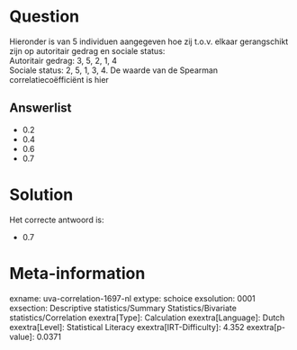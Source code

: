 Question
========

Hieronder is van 5 individuen aangegeven hoe zij t.o.v. elkaar
gerangschikt zijn op autoritair gedrag en sociale status:\
Autoritair gedrag: 3, 5, 2, 1, 4\
Sociale status: 2, 5, 1, 3, 4. De waarde van de Spearman
correlatiecoëfficiënt is hier

Answerlist
----------

* 0.2
* 0.4
* 0.6
* 0.7

Solution
========

Het correcte antwoord is: 

* 0.7

Meta-information
================
exname: uva-correlation-1697-nl
extype: schoice
exsolution: 0001
exsection: Descriptive statistics/Summary Statistics/Bivariate statistics/Correlation
exextra[Type]: Calculation
exextra[Language]: Dutch
exextra[Level]: Statistical Literacy
exextra[IRT-Difficulty]: 4.352
exextra[p-value]: 0.0371
